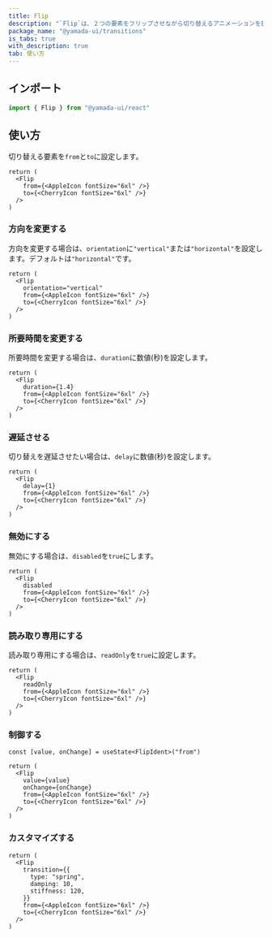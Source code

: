 ```yaml
---
title: Flip
description: "`Flip`は、２つの要素をフリップさせながら切り替えるアニメーションを提供するコンポーネントです。"
package_name: "@yamada-ui/transitions"
is_tabs: true
with_description: true
tab: 使い方
---
```


## インポート

```ts
import { Flip } from "@yamada-ui/react"
```

## 使い方

切り替える要素を`from`と`to`に設定します。

```tsx functional=true
return (
  <Flip
    from={<AppleIcon fontSize="6xl" />}
    to={<CherryIcon fontSize="6xl" />}
  />
)
```

### 方向を変更する

方向を変更する場合は、`orientation`に`"vertical"`または`"horizontal"`を設定します。デフォルトは`"horizontal"`です。

```tsx functional=true
return (
  <Flip
    orientation="vertical"
    from={<AppleIcon fontSize="6xl" />}
    to={<CherryIcon fontSize="6xl" />}
  />
)
```

### 所要時間を変更する

所要時間を変更する場合は、`duration`に数値(秒)を設定します。

```tsx functional=true
return (
  <Flip
    duration={1.4}
    from={<AppleIcon fontSize="6xl" />}
    to={<CherryIcon fontSize="6xl" />}
  />
)
```

### 遅延させる

切り替えを遅延させたい場合は、`delay`に数値(秒)を設定します。

```tsx functional=true
return (
  <Flip
    delay={1}
    from={<AppleIcon fontSize="6xl" />}
    to={<CherryIcon fontSize="6xl" />}
  />
)
```

### 無効にする

無効にする場合は、`disabled`を`true`にします。

```tsx functional=true
return (
  <Flip
    disabled
    from={<AppleIcon fontSize="6xl" />}
    to={<CherryIcon fontSize="6xl" />}
  />
)
```

### 読み取り専用にする

読み取り専用にする場合は、`readOnly`を`true`に設定します。

```tsx functional=true
return (
  <Flip
    readOnly
    from={<AppleIcon fontSize="6xl" />}
    to={<CherryIcon fontSize="6xl" />}
  />
)
```

### 制御する

```tsx functional=true
const [value, onChange] = useState<FlipIdent>("from")

return (
  <Flip
    value={value}
    onChange={onChange}
    from={<AppleIcon fontSize="6xl" />}
    to={<CherryIcon fontSize="6xl" />}
  />
)
```

### カスタマイズする

```tsx functional=true
return (
  <Flip
    transition={{
      type: "spring",
      damping: 10,
      stiffness: 120,
    }}
    from={<AppleIcon fontSize="6xl" />}
    to={<CherryIcon fontSize="6xl" />}
  />
)
```
